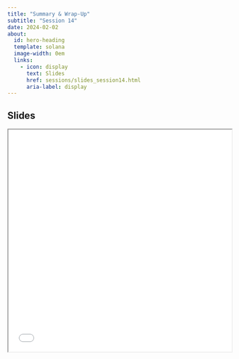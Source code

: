```yaml
---
title: "Summary & Wrap-Up"
subtitle: "Session 14"
date: 2024-02-02
about:
  id: hero-heading
  template: solana
  image-width: 0em
  links:
    - icon: display
      text: Slides
      href: sessions/slides_session14.html
      aria-label: display
---
```


::: {#hero-heading}
:::

## Slides

```{=html}
<iframe width="100%" height=500 src="slides_session14.html"></iframe>
```